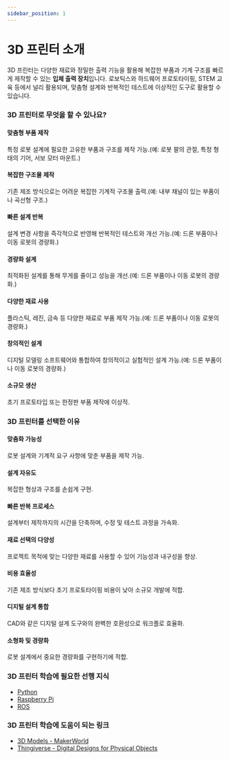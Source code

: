 ```yaml
---
sidebar_position: 1
---
```


# 3D 프린터 소개

3D 프린터는 다양한 재료와 정밀한 출력 기능을 활용해 복잡한 부품과 기계 구조를 빠르게 제작할 수 있는 **입체 출력 장치**입니다. 로보틱스와 하드웨어 프로토타이핑, STEM 교육 등에서 널리 활용되며, 맞춤형 설계와 반복적인 테스트에 이상적인 도구로 활용할 수 있습니다.

### 3D 프린터로 무엇을 할 수 있나요?

#### 맞춤형 부품 제작

특정 로봇 설계에 필요한 고유한 부품과 구조를 제작 가능.(예: 로봇 팔의 관절, 특정 형태의 기어, 서보 모터 마운트.)

#### 복잡한 구조물 제작

기존 제조 방식으로는 어려운 복잡한 기계적 구조물 출력.(예: 내부 채널이 있는 부품이나 곡선형 구조.)

#### 빠른 설계 반복

설계 변경 사항을 즉각적으로 반영해 반복적인 테스트와 개선 가능.(예: 드론 부품이나 이동 로봇의 경량화.)

#### 경량화 설계

최적화된 설계를 통해 무게를 줄이고 성능을 개선.(예: 드론 부품이나 이동 로봇의 경량화.)

#### 다양한 재료 사용

플라스틱, 레진, 금속 등 다양한 재료로 부품 제작 가능.(예: 드론 부품이나 이동 로봇의 경량화.)

#### 창의적인 설계

디지털 모델링 소프트웨어와 통합하여 창의적이고 실험적인 설계 가능.(예: 드론 부품이나 이동 로봇의 경량화.)

#### 소규모 생산

초기 프로토타입 또는 한정판 부품 제작에 이상적.

### 3D 프린터를 선택한 이유

#### 맞춤화 가능성

로봇 설계와 기계적 요구 사항에 맞춘 부품을 제작 가능.

#### 설계 자유도

복잡한 형상과 구조를 손쉽게 구현.

#### 빠른 반복 프로세스

설계부터 제작까지의 시간을 단축하며, 수정 및 테스트 과정을 가속화.

#### 재료 선택의 다양성

프로젝트 목적에 맞는 다양한 재료를 사용할 수 있어 기능성과 내구성을 향상.

#### 비용 효율성

기존 제조 방식보다 초기 프로토타이핑 비용이 낮아 소규모 개발에 적합.

#### 디지털 설계 통합

CAD와 같은 디지털 설계 도구와의 완벽한 호환성으로 워크플로 효율화.

#### 소형화 및 경량화

로봇 설계에서 중요한 경량화를 구현하기에 적합.

### 3D 프린터 학습에 필요한 선행 지식

- [Python](./../../data-science-development/python/intro)
- [Raspberry Pi](./../raspberrypi/intro)
- [ROS](./../ros/intro)

### 3D 프린터 학습에 도움이 되는 링크

- [3D Models - MakerWorld](https://makerworld.com/en/3d-models)
- [Thingiverse - Digital Designs for Physical Objects](https://www.thingiverse.com/)
